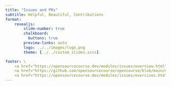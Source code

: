 ```yaml
---
title: "Issues and PRs"
subtitle: Helpful, Beautiful, Contributions
format:
    revealjs:
        slide-number: true
        chalkboard:
          buttons: true
        preview-links: auto
        logo: ../../images/logo.png
        theme: [../../custom_slides.scss]

footer: \
    <a href="https://opensourcecourse.dev/modules/issues/overview.html">overview</a> /\
    <a href="https://github.com/opensourcecourse/opencourse/blob/main/modules/issues/slides.qmd">source</a> /\
    <a href="https://opensourcecourse.dev/modules/issues/exercises.html">exercises</a>
---
```

